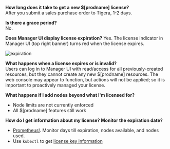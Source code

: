 **How long does it take to get a new $[prodname] license?**  
 After you submit a sales purchase order to Tigera, 1-2 days.

**Is there a grace period?**  
 No.

**Does Manager UI display license expiration?**
Yes. The license indicator in Manager UI (top right banner) turns red when the license expires.

![expiration](/img/calico-cloud/expiration.png)

**What happens when a license expires or is invalid?**  
 Users can log in to Manager UI with read/access for all previously-created resources, but they cannot create any new $[prodname] resources. The web console may appear to function, but actions will not be applied; so it is important to proactively managed your license.

**What happens if I add nodes beyond what I'm licensed for?**

- Node limits are not currently enforced
- All $[prodname] features still work

**How do I get information about my license? Monitor the expiration date?**

- [Prometheus!](../../operations/monitor/metrics/license-agent.mdx). Monitor days till expiration, nodes available, and nodes used.
- Use `kubectl` to get [license key information](../../reference/resources/licensekey.mdx#viewing-information-about-your-license-key)
